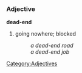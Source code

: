 ===Adjective===
'''dead-end'''
# going nowhere; blocked
#:''a dead-end road''
#:''a dead-end job''
[[Category:Adjectives]]